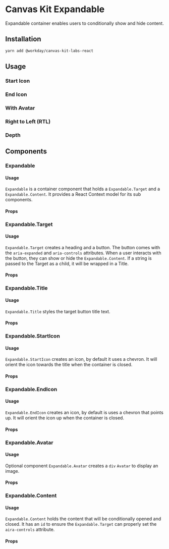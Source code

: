 


<Meta title="Labs/Expandable/React" component={Expandable} />

# Canvas Kit Expandable

Expandable container enables users to conditionally show and hide content.

## Installation

```sh
yarn add @workday/canvas-kit-labs-react
```

## Usage

### Start Icon

<ExampleCodeBlock code={StartIcon} />

### End Icon

<ExampleCodeBlock code={EndIcon} />

### With Avatar

<ExampleCodeBlock code={Avatar} />

### Right to Left (RTL)

<ExampleCodeBlock code={RTL} />

### Depth

<ExampleCodeBlock code={Depth} />

## Components

### Expandable

#### Usage

`Expandable` is a container component that holds a `Expandable.Target` and a `Expandable.Content`.
It provides a React Context model for its sub components.

#### Props

<!-- <ArgsTable of={Expandable} /> -->

### Expandable.Target

#### Usage

`Expandable.Target` creates a heading and a button. The button comes with the `aria-expanded` and
`aria-controls` attributes. When a user interacts with the button, they can show or hide the
`Expandable.Content`. If a string is passed to the Target as a child, it will be wrapped in a Title.

#### Props

<!-- <ArgsTable of={Expandable.Target} /> -->

### Expandable.Title

#### Usage

`Expandable.Title` styles the target button title text.

#### Props

<!-- <ArgsTable of={Expandable.Title} /> -->

### Expandable.StartIcon

#### Usage

`Expandable.StartIcon` creates an icon, by default it uses a chevron. It will orient the icon
towards the title when the container is closed.

#### Props

<!-- <ArgsTable of={Expandable.StartChevron} /> -->

### Expandable.EndIcon

#### Usage

`Expandable.EndIcon` creates an icon, by default is uses a chevron that points up. It will orient
the icon up when the container is closed.

#### Props

<!-- <ArgsTable of={Expandable.EndChevron} /> -->

### Expandable.Avatar

#### Usage

Optional component `Expandable.Avatar` creates a `div` `Avatar` to display an image.

#### Props

<!-- <ArgsTable of={Expandable.Avatar} /> -->

### Expandable.Content

#### Usage

`Expandable.Content` holds the content that will be conditionally opened and closed. It has an `id`
to ensure the `Expandable.Target` can properly set the `aira-controls` attribute.

#### Props

<!-- <ArgsTable of={Expandable.Content} /> -->
